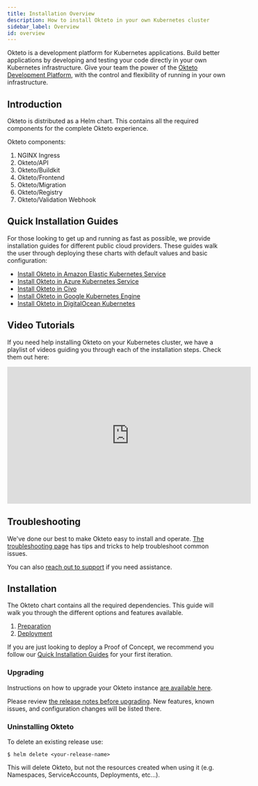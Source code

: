```yaml
---
title: Installation Overview
description: How to install Okteto in your own Kubernetes cluster
sidebar_label: Overview
id: overview
---
```


Okteto is a development platform for Kubernetes applications. Build better applications by developing and testing your code directly in your own Kubernetes infrastructure. Give your team the power of the [Okteto Development Platform](index.md), with the control and flexibility of running in your own infrastructure.

## Introduction

Okteto is distributed as a Helm chart. This contains all the required components for the complete Okteto experience.

Okteto components:

1. NGINX Ingress
1. Okteto/API
1. Okteto/Buildkit
1. Okteto/Frontend
1. Okteto/Migration
1. Okteto/Registry
1. Okteto/Validation Webhook

## Quick Installation Guides

For those looking to get up and running as fast as possible, we provide installation guides for different public cloud providers. These guides walk the user through deploying these charts with default values and basic configuration:

- [Install Okteto in Amazon Elastic Kubernetes Service](self-hosted/eks.mdx)
- [Install Okteto in Azure Kubernetes Service](self-hosted/aks.mdx)
- [Install Okteto in Civo](self-hosted/civo.mdx)
- [Install Okteto in Google Kubernetes Engine](self-hosted/gke.mdx)
- [Install Okteto in DigitalOcean Kubernetes](self-hosted/digitalocean.mdx)

## Video Tutorials

If you need help installing Okteto on your Kubernetes cluster, we have a playlist of videos guiding you through each of the installation steps. Check them out here:

<iframe width="560" height="315" src="https://www.youtube.com/embed/videoseries?list=PLVcXGaCKg-Y0XGujg_G7vCIGd_JEAQ4Sq" title="YouTube video player" frameborder="0" allow="accelerometer; autoplay; clipboard-write; encrypted-media; gyroscope; picture-in-picture; web-share" allowfullscreen></iframe>

## Troubleshooting

We've done our best to make Okteto easy to install and operate. [The troubleshooting page](self-hosted/install/troubleshooting.mdx) has tips and tricks to help troubleshoot common issues.

You can also [reach out to support](https://okteto.com/support) if you need assistance.

## Installation

The Okteto chart contains all the required dependencies. This guide will walk you through the different options and features available.

1. [Preparation](self-hosted/install/preparation.mdx)
2. [Deployment](self-hosted/install/deployment.mdx)

If you are just looking to deploy a Proof of Concept, we recommend you follow our [Quick Installation Guides](#quick-installation-guides) for your first iteration.

### Upgrading

Instructions on how to upgrade your Okteto instance [are available here](self-hosted/install/upgrade.mdx).

Please review [the release notes before upgrading](self-hosted/install/releases.mdx). New features, known issues, and configuration changes will be listed there.

### Uninstalling Okteto

To delete an existing release use:

```console
$ helm delete <your-release-name>
```

This will delete Okteto, but not the resources created when using it (e.g. Namespaces, ServiceAccounts, Deployments, etc...).
